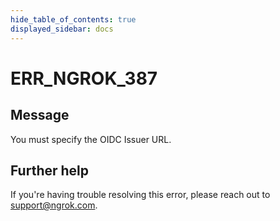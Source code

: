 ```yaml
---
hide_table_of_contents: true
displayed_sidebar: docs
---
```



# ERR_NGROK_387

## Message

You must specify the OIDC Issuer URL.

<ErrorDetails error="err_ngrok_387" />

## Further help

If you're having trouble resolving this error, please reach out to [support@ngrok.com](mailto:support@ngrok.com?subject=Help%20with%20ERR_NGROK_387).
